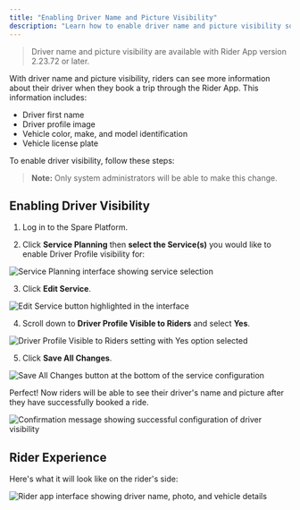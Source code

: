 ```yaml
---
title: "Enabling Driver Name and Picture Visibility"
description: "Learn how to enable driver name and picture visibility so riders can see their driver's information when booking trips through the Rider App."
---
```


> Driver name and picture visibility are available with Rider App version 2.23.72 or later.

With driver name and picture visibility, riders can see more information about their driver when they book a trip through the Rider App. This information includes:

- Driver first name
- Driver profile image
- Vehicle color, make, and model identification
- Vehicle license plate

To enable driver visibility, follow these steps:

> **Note:** Only system administrators will be able to make this change.

## Enabling Driver Visibility

1. Log in to the Spare Platform.

2. Click **Service Planning** then **select the Service(s)** you would like to enable Driver Profile visibility for:

![Service Planning interface showing service selection](https://spare-74fa64f80617.intercom-attachments-1.com/i/o/972667612/55f91c1aafc95cd87542a860/I9vG1QjHHcwNqgnZ3oAtE-mk5aYne2w7Jw.png?expires=1753820100&signature=3797b9029590e40416976d579d267fe635f331bb920e2151667cd0b3d910e9b5&req=fSclEM95m4BdFb4f3HP0gOg1yKnSJJb5S%2BpUPt1cOvQFrtzitYQP6F0vhgLv%0A664%3D%0A)

3. Click **Edit Service**.

![Edit Service button highlighted in the interface](https://spare-74fa64f80617.intercom-attachments-1.com/i/o/972667616/549c398a0d5b9541933dfad3/TSF-KlMQn0TfKYTTCUZ-8xVVYeGotWfoMQ.png?expires=1753820100&signature=15d14c37e3cb9eb3e48d65b8a56ac74d8815b8dd63c46f59a349b6279541d0c5&req=fSclEM95m4BZFb4f3HP0gKAGI4apgEr1OdIsXYNQ3YnEMI%2F7Pi%2BDvGOD77di%0AwV4%3D%0A)

4. Scroll down to **Driver Profile Visible to Riders** and select **Yes**.

![Driver Profile Visible to Riders setting with Yes option selected](https://spare-74fa64f80617.intercom-attachments-1.com/i/o/972667621/0b0270342f89dafca80b3f42/LaQ0G1yyEeaCASeGWwKagF0p5g57JUGW7Q.png?expires=1753820100&signature=3697d2a537db32a3cb43da269626dfe843253b7668604d20c377853deb695fb6&req=fSclEM95m4NeFb4f3HP0gH9d53nLCkEQrzp1E7BRLjQT6GVFhLrwul3LXFMI%0AGec%3D%0A)

5. Click **Save All Changes**.

![Save All Changes button at the bottom of the service configuration](https://spare-74fa64f80617.intercom-attachments-1.com/i/o/972667628/08fdd40414d0c7d164c00dd3/NTKR-GIbqr15uVApRSpFiCqb_zrxzZqHhA.png?expires=1753820100&signature=536414a7b204d4daa4d072815751b5404ac126618b9287d41974297be00f2034&req=fSclEM95m4NXFb4f3HP0gKW8ZM8FobRWGZUeOqdaj5bdmGtE0uvaXw4PgQ5T%0AhFA%3D%0A)

Perfect! Now riders will be able to see their driver's name and picture after they have successfully booked a ride.

![Confirmation message showing successful configuration of driver visibility](https://spare-74fa64f80617.intercom-attachments-1.com/i/o/972667631/bc18adf74def444d7581f4b7/x3CwoxLRfc20bIxCevEgdvTAmG-MAwCAIA.png?expires=1753820100&signature=343c932a8116f1122678115a82a45671daae45329b58bd1c231651ddb0770878&req=fSclEM95m4JeFb4f3HP0gDIcZOCnl5KyLJuilZjdU2iosb3SihU9ojrnrtzG%0AGQM%3D%0A)

## Rider Experience

Here's what it will look like on the rider's side:

![Rider app interface showing driver name, photo, and vehicle details](https://spare-74fa64f80617.intercom-attachments-1.com/i/o/972667634/82d2fa9b1c75da9b9714719c/ZJUk70Z6OUe2yPlevaUitcHAKdXMIRoYsA.jpeg?expires=1753820100&signature=5b5e94356808664a32015252cd47b2144fdba55afd1fac2b78ad62f31bcedf37&req=fSclEM95m4JbFb4f3HP0gOMhYIGM7jFAjcunJdV8ALizzDpc8SH2e8Zl54F7%0ARLw%3D%0A)
